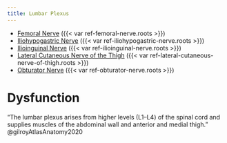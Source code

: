 ```yaml
---
title: Lumbar Plexus
---
```


- [Femoral Nerve]({{< var ref-femoral-nerve.path >}}) ({{< var ref-femoral-nerve.roots >}})
- [Iliohypogastric Nerve]({{< var ref-iliohypogastric-nerve.path >}}) ({{< var ref-iliohypogastric-nerve.roots >}})
- [Ilioinguinal Nerve]({{< var ref-ilioinguinal-nerve.path >}}) ({{< var ref-ilioinguinal-nerve.roots >}})
- [Lateral Cutaneous Nerve of the Thigh]({{< var ref-lateral-cutaneous-nerve-of-thigh.path >}}) ({{< var ref-lateral-cutaneous-nerve-of-thigh.roots >}})
- [Obturator Nerve]({{< var ref-obturator-nerve.path >}}) ({{< var ref-obturator-nerve.roots >}})


# Dysfunction

“The lumbar plexus arises from higher levels (L1–L4) of the spinal cord and supplies muscles of the abdominal wall and anterior and medial thigh.” @gilroyAtlasAnatomy2020 